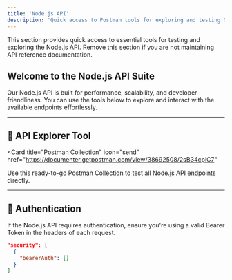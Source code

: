 ```yaml
---
title: 'Node.js API'
description: 'Quick access to Postman tools for exploring and testing Node.js API endpoints.'
---
```


<Note>
  This section provides quick access to essential tools for testing and exploring the Node.js API. Remove this section if you are not maintaining API reference documentation.
</Note>

## Welcome to the Node.js API Suite

Our Node.js API is built for performance, scalability, and developer-friendliness. You can use the tools below to explore and interact with the available endpoints effortlessly.

---

## 🚀 API Explorer Tool

<Card
  title="Postman Collection"
  icon="send"
  href="https://documenter.getpostman.com/view/38692508/2sB34cpiC7"
>
  Use this ready-to-go Postman Collection to test all Node.js API endpoints directly.
</Card>

---

## 🔐 Authentication

If the Node.js API requires authentication, ensure you're using a valid Bearer Token in the headers of each request.

```json
"security": [
  {
    "bearerAuth": []
  }
]
